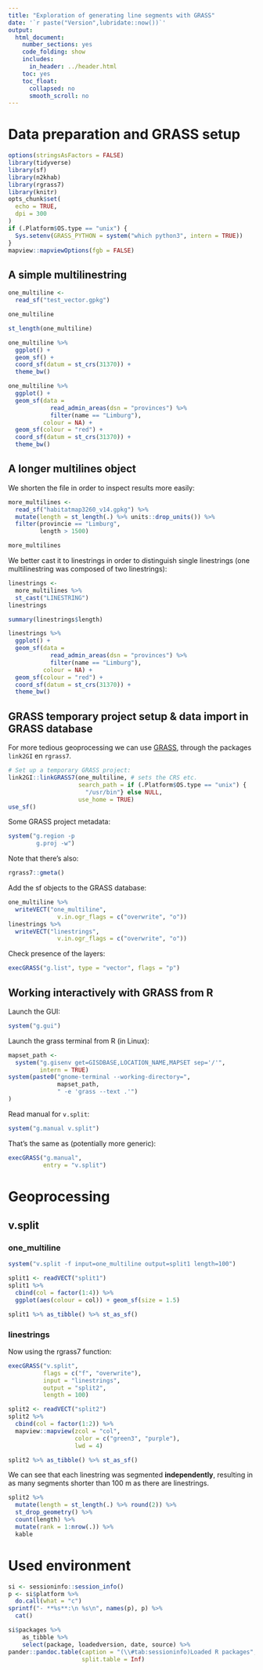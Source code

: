 ```yaml
---
title: "Exploration of generating line segments with GRASS"
date: '`r paste("Version",lubridate::now())`'
output:
  html_document:
    number_sections: yes
    code_folding: show
    includes:
      in_header: ../header.html
    toc: yes
    toc_float:
      collapsed: no
      smooth_scroll: no
---
```


# Data preparation and GRASS setup

```r
options(stringsAsFactors = FALSE)
library(tidyverse)
library(sf)
library(n2khab)
library(rgrass7)
library(knitr)
opts_chunk$set(
  echo = TRUE,
  dpi = 300
)
if (.Platform$OS.type == "unix") {
  Sys.setenv(GRASS_PYTHON = system("which python3", intern = TRUE))
}
mapview::mapviewOptions(fgb = FALSE)
```

## A simple multilinestring

```r
one_multiline <- 
  read_sf("test_vector.gpkg")
```

```r
one_multiline
```


```r
st_length(one_multiline)
```


```r
one_multiline %>% 
  ggplot() +
  geom_sf() + 
  coord_sf(datum = st_crs(31370)) +
  theme_bw()
```


```r
one_multiline %>% 
  ggplot() +
  geom_sf(data = 
            read_admin_areas(dsn = "provinces") %>% 
            filter(name == "Limburg"),
          colour = NA) +
  geom_sf(colour = "red") + 
  coord_sf(datum = st_crs(31370)) +
  theme_bw()
```

## A longer multilines object

We shorten the file in order to inspect results more easily:

```r
more_multilines <- 
  read_sf("habitatmap3260_v14.gpkg") %>% 
  mutate(length = st_length(.) %>% units::drop_units()) %>% 
  filter(provincie == "Limburg",
         length > 1500)
```

```r
more_multilines
```

We better cast it to linestrings in order to distinguish single linestrings (one multilinestring was composed of two linestrings):

```r
linestrings <- 
  more_multilines %>% 
  st_cast("LINESTRING")
linestrings
```




```r
summary(linestrings$length)
```

```r
linestrings %>% 
  ggplot() +
  geom_sf(data = 
            read_admin_areas(dsn = "provinces") %>% 
            filter(name == "Limburg"),
          colour = NA) +
  geom_sf(colour = "red") + 
  coord_sf(datum = st_crs(31370)) +
  theme_bw()
```


## GRASS temporary project setup & data import in GRASS database

For more tedious geoprocessing we can use [GRASS](https://grass.osgeo.org/), through the packages `link2GI` en `rgrass7`.

```r
# Set up a temporary GRASS project:
link2GI::linkGRASS7(one_multiline, # sets the CRS etc.
                    search_path = if (.Platform$OS.type == "unix") {
                      "/usr/bin"} else NULL,
                    use_home = TRUE)
use_sf()
```

Some GRASS project metadata:

```r
system("g.region -p
        g.proj -w")
```

Note that there's also:

```r
rgrass7::gmeta()
```

Add the sf objects to the GRASS database:

```r
one_multiline %>% 
  writeVECT("one_multiline",
              v.in.ogr_flags = c("overwrite", "o"))
linestrings %>% 
  writeVECT("linestrings",
              v.in.ogr_flags = c("overwrite", "o"))
```

Check presence of the layers:

```r
execGRASS("g.list", type = "vector", flags = "p")
```

## Working interactively with GRASS from R

Launch the GUI:

```r
system("g.gui")
```

Launch the grass terminal from R (in Linux):

```r
mapset_path <- 
  system("g.gisenv get=GISDBASE,LOCATION_NAME,MAPSET sep='/'", 
         intern = TRUE)
system(paste0("gnome-terminal --working-directory=",
              mapset_path,
              " -e 'grass --text .'")
)
```

Read manual for `v.split`:

```r
system("g.manual v.split")
```

That's the same as (potentially more generic):

```r
execGRASS("g.manual",
          entry = "v.split")
```


# Geoprocessing

## v.split

### one_multiline

```r
system("v.split -f input=one_multiline output=split1 length=100")
```

```r
split1 <- readVECT("split1")
split1 %>% 
  cbind(col = factor(1:4)) %>% 
  ggplot(aes(colour = col)) + geom_sf(size = 1.5)
```

```r
split1 %>% as_tibble() %>% st_as_sf()
```

### linestrings

Now using the rgrass7 function:

```r
execGRASS("v.split",
          flags = c("f", "overwrite"),
          input = "linestrings",
          output = "split2",
          length = 100)
```



```r
split2 <- readVECT("split2")
split2 %>% 
  cbind(col = factor(1:2)) %>% 
  mapview::mapview(zcol = "col",
                   color = c("green3", "purple"),
                   lwd = 4)
```

```r
split2 %>% as_tibble() %>% st_as_sf()
```

We can see that each linestring was segmented **independently**, resulting in as many segments shorter than 100 m as there are linestrings.

```r
split2 %>% 
  mutate(length = st_length(.) %>% round(2)) %>% 
  st_drop_geometry() %>% 
  count(length) %>% 
  mutate(rank = 1:nrow(.)) %>% 
  kable
```




# Used environment

```r
si <- sessioninfo::session_info()
p <- si$platform %>%
  do.call(what = "c")
sprintf("- **%s**:\n %s\n", names(p), p) %>%
  cat()
```

```r
si$packages %>%
    as_tibble %>%
    select(package, loadedversion, date, source) %>%
pander::pandoc.table(caption = "(\\#tab:sessioninfo)Loaded R packages",
                     split.table = Inf)
```




